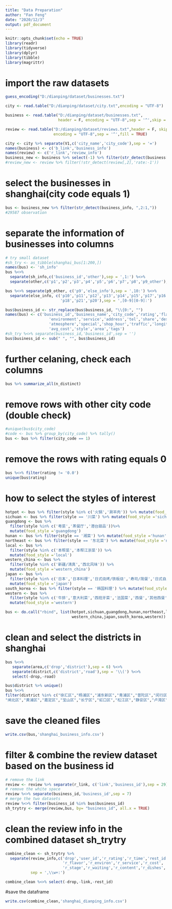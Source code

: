 ```yaml
---
title: "Data Preparation"
author: "Fan Feng"
date: "2020/12/3"
output: pdf_document
---
```


```r
knitr::opts_chunk$set(echo = TRUE)
library(readr)
library(tidyverse)
library(dplyr)
library(tibble)
library(magrittr)
```

# import the raw datasets
```r
guess_encoding("D:/dianping/dataset/businesses.txt")

city <- read.table("D:/dianping/dataset/city.txt",encoding = "UTF-8")

business <- read.table("D:/dianping/dataset/businesses.txt",
                       header = F, encoding = "UTF-8",sep = '^',skip = 1)

review <- read.table("D:/dianping/dataset/reviews.txt",header = F, skip = 1,
                     encoding = "UTF-8",sep = '^',fill = TRUE)
```

```r
city <- city %>% separate(V1,c('city_name','city_code'),sep = '=')
names(business) <- c('b_link','business_info')
names(review) <- c('r_link','review_info')
business_new <- business %>% select(-1) %>% filter(str_detect(business[,2], ",1:")) 
#review_new <- review %>% filter(!str_detect(review[,2],'rate:-1')) 
```

# select the businesses in shanghai(city code equals 1)
```r
bus <- business_new %>% filter(str_detect(business_info, ",2:1,"))
#29587 observation
```

# separate the information of businesses into columns
```r
# try small dataset
#sh_try <- as_tibble(shanghai_bus[1:200,])
names(bus) <- 'sh_info'
bus %<>% 
  separate(sh_info,c('business_id','other'),sep = ',1:') %<>%
  separate(other,c('p1','p2','p3','p4','p5','p6','p7','p8','p9_other'),sep = ',[0-9]:')

bus %<>% separate(p9_other, c('p9','else_info'),sep = ',10:') %<>% 
  separate(else_info, c('p10','p11','p12','p13','p14','p15','p17','p16','p19',
                        'p18','p21','p20'),sep = ',[0-9][0-9]:')

bus$business_id <- str_replace(bus$business_id, "\\{0:", "")
names(bus) <- c('business_id','business_name','city_code','rating','flavor',
                   'environment','service','address','tel','share','description','dish',
                   'atmosphere','special','shop_hour','traffic','longitude','latitude',
                   'avg_cost','style','area','tags')
#sh_try %<>% separate(business_id,'business_id',sep = '')
bus$business_id <- sub(" ", "", bus$business_id)
```

# further celaning, check each columns
```r
bus %>% summarize_all(n_distinct)
```

# remove rows with other city code (double check)
```r
#unique(bus$city_code)
#code <- bus %>% group_by(city_code) %>% tally()
bus <- bus %>% filter(city_code == 1)
```

# remove the rows with rating equals 0
```r
bus %<>% filter(rating != '0.0') 
unique(bus$rating)
```

# how to select the styles of interest
```r
hotpot <- bus %>% filter(style %in% c('火锅','涮羊肉')) %>% mutate(food_style ='hotpot')
sichuan <- bus %>% filter(style == '川菜') %>% mutate(food_style ='sichuan')
guangdong <- bus %>% 
  filter(style %in% c('粤菜','茶餐厅','港台甜品'))%>% 
  mutate(food_style ='guangdong')
hunan <- bus %>% filter(style == '湘菜') %>% mutate(food_style ='hunan')
northeast <- bus %>% filter(style == '东北菜') %>% mutate(food_style ='northeast')
local <- bus %>% 
  filter(style %in% c('本帮菜','本帮江浙菜')) %>% 
  mutate(food_style ='local')
western_china <- bus %>% 
  filter(style %in% c('新疆/清真','西北风味')) %>% 
  mutate(food_style ='western_china')
japan <- bus %>% 
  filter(style %in% c('日本','日本料理','日式烧烤/铁板烧','寿司/简餐','日式自助')) %>% 
  mutate(food_style ='japan')
south_korea <- bus %>% filter(style == '韩国料理') %>% mutate(food_style ='south_korea')
western <- bus %>% 
  filter(style %in% c('牛排','意大利菜','西班牙菜','法国菜','西餐','其他西餐')) %>%
  mutate(food_style ='western')

bus <- do.call("rbind", list(hotpot,sichuan,guangdong,hunan,northeast,local,
                             western_china,japan,south_korea,western))
```

# clean and select the districts in shanghai 
```r
bus %<>% 
   separate(area,c('drop','district'),sep = 6) %<>% 
   separate(district,c('district','road'),sep = '\\(') %<>%
   select(-drop,-road)

bus$district %>% unique()
bus %<>% 
filter(district %in% c("徐汇区","杨浦区","浦东新区","青浦区","普陀区","闵行区",
"闸北区","黄浦区","嘉定区","宝山区","长宁区","虹口区","松江区","静安区","卢湾区"))
```

# save the cleaned files
```r
write.csv(bus,'shanghai_business_info.csv')
```

# filter & combine the review dataset based on the business id 
```r
# remove the link
review <- review %>% separate(r_link, c('link','business_id'),sep = 29)
# remove the white space
review %<>% separate(business_id,'business_id',sep = 7)
# merge the two datasets
review %<>% filter(business_id %in% bus$business_id)
sh_trytry <- merge(review,bus, by= "business_id", all.x = TRUE)
```

# clean the review info in the combined dataset sh_trytry
```r
combine_clean <- sh_trytry %>% 
  separate(review_info,c('drop','user_id','r_rating','r_time','rest_id',
                         'r_flavor','r_environ','r_service','r_cost',
                         'r_stage','r_waiting','r_content','r_dishes','r_atmos','special'),
           sep = ',\\w+:')

combine_clean %<>% select(-drop,-link,-rest_id)
```

#save the dataframe
```r
write.csv(combine_clean,'shanghai_dianping_info.csv')
```


